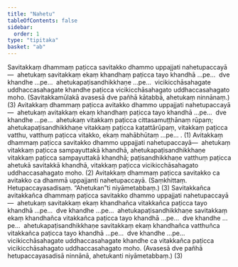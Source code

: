 ```yaml
---
title: "Nahetu"
tableOfContents: false
sidebar:
  order: 1
type: "tipitaka"
basket: "ab"
---
```



<DynamicBreadcrumb />

<Division number="106">

<Paragraph number="4295">
Savitakkaṃ dhammaṃ paṭicca savitakko dhammo uppajjati nahetupaccayā—  ahetukaṃ savitakkaṃ ekaṃ khandhaṃ paṭicca tayo khandhā …pe…  dve khandhe …pe…  ahetukapaṭisandhikkhaṇe …pe…  vicikicchāsahagate uddhaccasahagate khandhe paṭicca vicikicchāsahagato uddhaccasahagato moho. (Savitakkamūlakā avasesā dve pañhā kātabbā, ahetukaṃ ninnānaṃ.) (3)
</Paragraph>

<Paragraph number="4296">
Avitakkaṃ dhammaṃ paṭicca avitakko dhammo uppajjati nahetupaccayā—  ahetukaṃ avitakkaṃ ekaṃ khandhaṃ paṭicca tayo khandhā …pe…  dve khandhe …pe…  ahetukaṃ vitakkaṃ paṭicca cittasamuṭṭhānaṃ rūpaṃ; ahetukapaṭisandhikkhaṇe vitakkaṃ paṭicca kaṭattārūpaṃ, vitakkaṃ paṭicca vatthu, vatthuṃ paṭicca vitakko, ekaṃ mahābhūtaṃ …pe… . (1)
</Paragraph>

<Paragraph number="4297">
Avitakkaṃ dhammaṃ paṭicca savitakko dhammo uppajjati nahetupaccayā—  ahetukaṃ vitakkaṃ paṭicca sampayuttakā khandhā, ahetukapaṭisandhikkhaṇe vitakkaṃ paṭicca sampayuttakā khandhā; paṭisandhikkhaṇe vatthuṃ paṭicca ahetukā savitakkā khandhā, vitakkaṃ paṭicca vicikicchāsahagato uddhaccasahagato moho. (2)
</Paragraph>

<Paragraph number="4298">
Avitakkaṃ dhammaṃ paṭicca savitakko ca avitakko ca dhammā uppajjanti nahetupaccayā. (Saṃkhittaṃ. Hetupaccayasadisaṃ. “Ahetukan”ti niyāmetabbaṃ.) (3)
</Paragraph>

<Paragraph number="4299">
Savitakkañca avitakkañca dhammaṃ paṭicca savitakko dhammo uppajjati nahetupaccayā—  ahetukaṃ savitakkaṃ ekaṃ khandhañca vitakkañca paṭicca tayo khandhā …pe…  dve khandhe …pe…  ahetukapaṭisandhikkhaṇe savitakkaṃ ekaṃ khandhañca vitakkañca paṭicca tayo khandhā …pe…  dve khandhe …pe…  ahetukapaṭisandhikkhaṇe savitakkaṃ ekaṃ khandhañca vatthuñca vitakkañca paṭicca tayo khandhā …pe…  dve khandhe …pe…  vicikicchāsahagate uddhaccasahagate khandhe ca vitakkañca paṭicca vicikicchāsahagato uddhaccasahagato moho. (Avasesā dve pañhā hetupaccayasadisā ninnānā, ahetukanti niyāmetabbaṃ.) (3)
</Paragraph>
</Division>